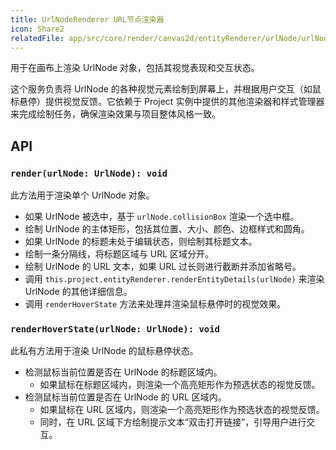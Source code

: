 ```yaml
---
title: UrlNodeRenderer URL节点渲染器
icon: Share2
relatedFile: app/src/core/render/canvas2d/entityRenderer/urlNode/urlNodeRenderer.tsx
---
```


用于在画布上渲染 UrlNode 对象，包括其视觉表现和交互状态。

这个服务负责将 UrlNode 的各种视觉元素绘制到屏幕上，并根据用户交互（如鼠标悬停）提供视觉反馈。它依赖于 Project 实例中提供的其他渲染器和样式管理器来完成绘制任务，确保渲染效果与项目整体风格一致。

## API

### `render(urlNode: UrlNode): void`

此方法用于渲染单个 UrlNode 对象。

- 如果 UrlNode 被选中，基于 `urlNode.collisionBox` 渲染一个选中框。
- 绘制 UrlNode 的主体矩形，包括其位置、大小、颜色、边框样式和圆角。
- 如果 UrlNode 的标题未处于编辑状态，则绘制其标题文本。
- 绘制一条分隔线，将标题区域与 URL 区域分开。
- 绘制 UrlNode 的 URL 文本，如果 URL 过长则进行截断并添加省略号。
- 调用 `this.project.entityRenderer.renderEntityDetails(urlNode)` 来渲染 UrlNode 的其他详细信息。
- 调用 `renderHoverState` 方法来处理并渲染鼠标悬停时的视觉效果。

### `renderHoverState(urlNode: UrlNode): void`

此私有方法用于渲染 UrlNode 的鼠标悬停状态。

- 检测鼠标当前位置是否在 UrlNode 的标题区域内。
  - 如果鼠标在标题区域内，则渲染一个高亮矩形作为预选状态的视觉反馈。
- 检测鼠标当前位置是否在 UrlNode 的 URL 区域内。
  - 如果鼠标在 URL 区域内，则渲染一个高亮矩形作为预选状态的视觉反馈。
  - 同时，在 URL 区域下方绘制提示文本“双击打开链接”，引导用户进行交互。
